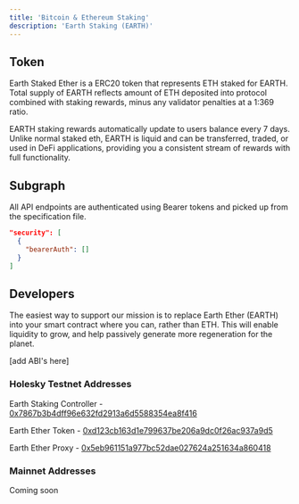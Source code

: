 ```yaml
---
title: 'Bitcoin & Ethereum Staking'
description: 'Earth Staking (EARTH)'
---
```


## Token

Earth Staked Ether is a ERC20 token that represents ETH staked for EARTH. Total supply of EARTH reflects amount of ETH deposited into protocol combined with staking rewards, minus any validator penalties at a 1:369 ratio.

EARTH staking rewards automatically update to users balance every 7 days. Unlike normal staked eth, EARTH is liquid and can be transferred, traded, or used in DeFi applications, providing you a consistent stream of rewards with full functionality.
## Subgraph

All API endpoints are authenticated using Bearer tokens and picked up from the specification file.

```json
"security": [
  {
    "bearerAuth": []
  }
]
```

## Developers

The easiest way to support our mission is to replace Earth Ether (EARTH) into your smart contract where you can, rather than ETH. This will enable liquidity to grow, and help passively generate more regeneration for the planet.

[add ABI's here]

### Holesky Testnet Addresses

Earth Staking Controller - [0x7867b3b4dff96e632fd2913a6d5588354ea8f416](https://holesky.etherscan.io/address/0x7867b3b4dff96e632fd2913a6d5588354ea8f416)

Earth Ether Token - [0xd123cb163d1e799637be206a9dc0f26ac937a9d5](https://holesky.etherscan.io/address/0xd123cb163d1e799637be206a9dc0f26ac937a9d5)

Earth Ether Proxy - [0x5eb961151a977bc52dae027624a251634a860418](https://holesky.etherscan.io/address/0x5eb961151a977bc52dae027624a251634a860418)

### Mainnet Addresses

Coming soon